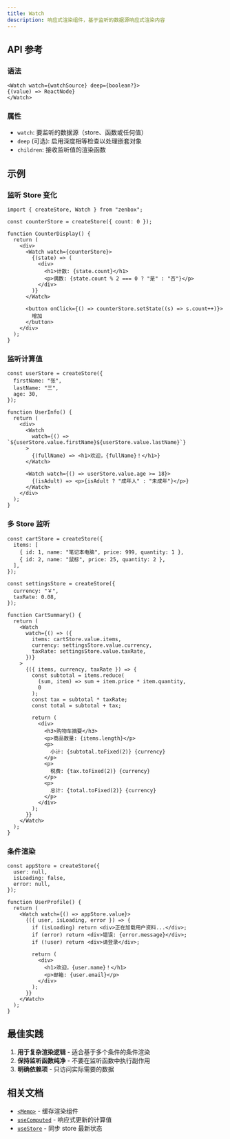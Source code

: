 ```yaml
---
title: Watch
description: 响应式渲染组件，基于监听的数据源响应式渲染内容
---
```


## API 参考

### 语法

```tsx
<Watch watch={watchSource} deep={boolean?}>
{(value) => ReactNode}
</Watch>
```

### 属性

- `watch`: 要监听的数据源（store、函数或任何值）
- `deep` (可选): 启用深度相等检查以处理嵌套对象
- `children`: 接收监听值的渲染函数

## 示例

### 监听 Store 变化

```tsx
import { createStore, Watch } from "zenbox";

const counterStore = createStore({ count: 0 });

function CounterDisplay() {
  return (
    <div>
      <Watch watch={counterStore}>
        {(state) => (
          <div>
            <h1>计数: {state.count}</h1>
            <p>偶数: {state.count % 2 === 0 ? "是" : "否"}</p>
          </div>
        )}
      </Watch>

      <button onClick={() => counterStore.setState((s) => s.count++)}>
        增加
      </button>
    </div>
  );
}
```

### 监听计算值

```tsx
const userStore = createStore({
  firstName: "张",
  lastName: "三",
  age: 30,
});

function UserInfo() {
  return (
    <div>
      <Watch
        watch={() => `${userStore.value.firstName}${userStore.value.lastName}`}
      >
        {(fullName) => <h1>欢迎，{fullName}！</h1>}
      </Watch>

      <Watch watch={() => userStore.value.age >= 18}>
        {(isAdult) => <p>{isAdult ? "成年人" : "未成年"}</p>}
      </Watch>
    </div>
  );
}
```

### 多 Store 监听

```tsx
const cartStore = createStore({
  items: [
    { id: 1, name: "笔记本电脑", price: 999, quantity: 1 },
    { id: 2, name: "鼠标", price: 25, quantity: 2 },
  ],
});

const settingsStore = createStore({
  currency: "￥",
  taxRate: 0.08,
});

function CartSummary() {
  return (
    <Watch
      watch={() => ({
        items: cartStore.value.items,
        currency: settingsStore.value.currency,
        taxRate: settingsStore.value.taxRate,
      })}
    >
      {({ items, currency, taxRate }) => {
        const subtotal = items.reduce(
          (sum, item) => sum + item.price * item.quantity,
          0
        );
        const tax = subtotal * taxRate;
        const total = subtotal + tax;

        return (
          <div>
            <h3>购物车摘要</h3>
            <p>商品数量: {items.length}</p>
            <p>
              小计: {subtotal.toFixed(2)} {currency}
            </p>
            <p>
              税费: {tax.toFixed(2)} {currency}
            </p>
            <p>
              总计: {total.toFixed(2)} {currency}
            </p>
          </div>
        );
      }}
    </Watch>
  );
}
```

### 条件渲染

```tsx
const appStore = createStore({
  user: null,
  isLoading: false,
  error: null,
});

function UserProfile() {
  return (
    <Watch watch={() => appStore.value}>
      {({ user, isLoading, error }) => {
        if (isLoading) return <div>正在加载用户资料...</div>;
        if (error) return <div>错误: {error.message}</div>;
        if (!user) return <div>请登录</div>;

        return (
          <div>
            <h1>欢迎，{user.name}！</h1>
            <p>邮箱: {user.email}</p>
          </div>
        );
      }}
    </Watch>
  );
}
```

## 最佳实践

1. **用于复杂渲染逻辑** - 适合基于多个条件的条件渲染
2. **保持监听函数纯净** - 不要在监听函数中执行副作用
3. **明确依赖项** - 只访问实际需要的数据

## 相关文档

- [`<Memo>`](./Memo) - 缓存渲染组件
- [`useComputed`](../hooks/useComputed) - 响应式更新的计算值
- [`useStore`](../hooks/useStore) - 同步 store 最新状态
